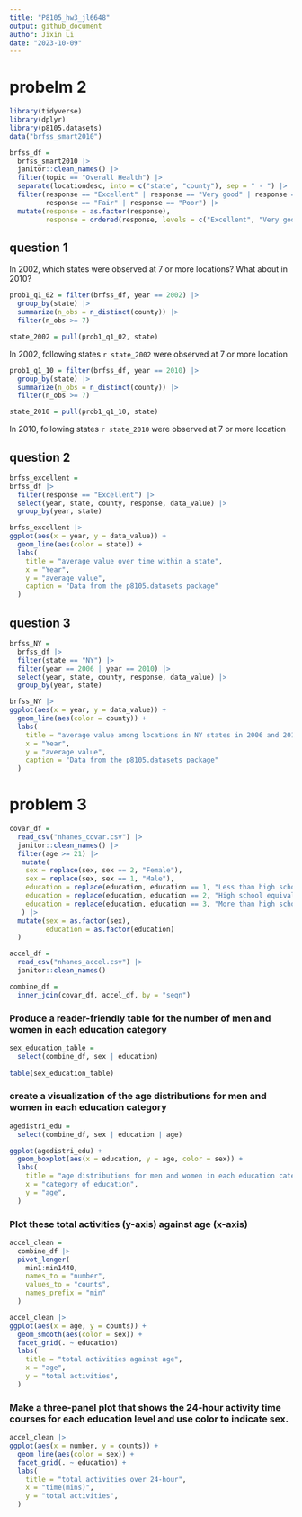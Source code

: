 ```yaml
---
title: "P8105_hw3_jl6648"
output: github_document
author: Jixin Li
date: "2023-10-09"
---
```


# probelm 2 
```r
library(tidyverse)
library(dplyr)
library(p8105.datasets)                                                                  # load the data
data("brfss_smart2010") 
```

```r
brfss_df =
  brfss_smart2010 |>
  janitor::clean_names() |>
  filter(topic == "Overall Health") |>
  separate(locationdesc, into = c("state", "county"), sep = " - ") |>
  filter(response == "Excellent" | response == "Very good" | response == "Good" | 
         response == "Fair" | response == "Poor") |>
  mutate(response = as.factor(response),
         response = ordered(response, levels = c("Excellent", "Very good", "Good", "Fair", "Poor"))) 
```

## question 1
In 2002, which states were observed at 7 or more locations? What about in 2010?
```r
prob1_q1_02 = filter(brfss_df, year == 2002) |>
  group_by(state) |>
  summarize(n_obs = n_distinct(county)) |>
  filter(n_obs >= 7) 

state_2002 = pull(prob1_q1_02, state)
```
In 2002, following states `r state_2002` were observed at 7 or more location

```r
prob1_q1_10 = filter(brfss_df, year == 2010) |>
  group_by(state) |>
  summarize(n_obs = n_distinct(county)) |>
  filter(n_obs >= 7) 

state_2010 = pull(prob1_q1_10, state)
```
In 2010, following states `r state_2010` were observed at 7 or more location

## question 2
```r
brfss_excellent =
brfss_df |>
  filter(response == "Excellent") |>
  select(year, state, county, response, data_value) |>
  group_by(year, state)

brfss_excellent |>
ggplot(aes(x = year, y = data_value)) +
  geom_line(aes(color = state)) +
  labs(
    title = "average value over time within a state",
    x = "Year",
    y = "average value",
    caption = "Data from the p8105.datasets package"
  ) 
```

## question 3
```r
brfss_NY =
  brfss_df |> 
  filter(state == "NY") |>
  filter(year == 2006 | year == 2010) |>
  select(year, state, county, response, data_value) |>
  group_by(year, state)

brfss_NY |>
ggplot(aes(x = year, y = data_value)) +
  geom_line(aes(color = county)) +
  labs(
    title = "average value among locations in NY states in 2006 and 2010",
    x = "Year",
    y = "average value",
    caption = "Data from the p8105.datasets package"
  ) 
```

# problem 3
```r
covar_df =
  read_csv("nhanes_covar.csv") |>
  janitor::clean_names() |>
  filter(age >= 21) |>
   mutate(                                  
    sex = replace(sex, sex == 2, "Female"),
    sex = replace(sex, sex == 1, "Male"),
    education = replace(education, education == 1, "Less than high school"),
    education = replace(education, education == 2, "High school equivalent"),
    education = replace(education, education == 3, "More than high school")
   ) |>
  mutate(sex = as.factor(sex),
         education = as.factor(education)
  )
```

```r
accel_df =
  read_csv("nhanes_accel.csv") |>
  janitor::clean_names()
```

```r
combine_df =
  inner_join(covar_df, accel_df, by = "seqn")
```

### Produce a reader-friendly table for the number of men and women in each education category
```r
sex_education_table =
  select(combine_df, sex | education) 
  
table(sex_education_table)
```

### create a visualization of the age distributions for men and women in each education category
```r
agedistri_edu =
  select(combine_df, sex | education | age) 

ggplot(agedistri_edu) +
  geom_boxplot(aes(x = education, y = age, color = sex)) +
  labs(
    title = "age distributions for men and women in each education category",
    x = "category of education",
    y = "age",
  )
```

### Plot these total activities (y-axis) against age (x-axis)
```r
accel_clean = 
  combine_df |>
  pivot_longer(
    min1:min1440,
    names_to = "number",
    values_to = "counts",
    names_prefix = "min"
  )

accel_clean |>
ggplot(aes(x = age, y = counts)) +
  geom_smooth(aes(color = sex)) +
  facet_grid(. ~ education)
  labs(
    title = "total activities against age",
    x = "age",
    y = "total activities",
  ) 
```

### Make a three-panel plot that shows the 24-hour activity time courses for each education level and use color to indicate sex.
```r
accel_clean |>
ggplot(aes(x = number, y = counts)) +
  geom_line(aes(color = sex)) +
  facet_grid(. ~ education) +
  labs(
    title = "total activities over 24-hour",
    x = "time(mins)",
    y = "total activities",
  ) 
```


